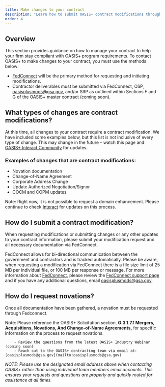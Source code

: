 ```yaml
---
title: Make changes to your contract
description: "Learn how to submit OASIS+ contract modifications through FedConnect, make other contract changes, and request novations."
order: 4
---
```





## Overview

This section provides guidance on how to manage your contract to help your firm stay compliant with OASIS+ program requirements. To contact OASIS+ to make changes to your contract, you must use the methods below: 
- [FedConnect](https://www.fedconnect.net/FedConnect/Default.htm) will be the primary method for requesting and initiating modifications. 
- Contractor deliverables must be submitted via FedConnect, OSP, [oasisplusmods@gsa.gov](mailto:oasisplusmods@gsa.gov), and/or SRP as outlined within Sections F and G of the OASIS+ master contract (coming soon).
## What types of changes are contract modifications?
At this time, all changes to your contract require a contract modification. We have included some examples below, but this list is not inclusive of every type of change. This may change in the future – watch this page and [OASIS+ Interact Community](https://buy.gsa.gov/interact/community/196/activity-feed) for updates. 

### Examples of changes that are contract modifications:
- Novation documentation
- Change-of-Name Agreement
- Corporate Address Change
- Update Authorized Negotiation/Signor
- COCM and COPM updates


Note: Right now, it is not possible to request a domain enhancement. Please continue to check [Interact](https://buy.gsa.gov/interact/community/196/activity-feed) for updates on this process.

## How do I submit a contract modification?
When requesting modifications or submitting changes or any other updates to your contract information, please submit your modification request and all necessary documentation via FedConnect. 

FedConnect allows for bi-directional communication between the government and contractors and is tracked automatically. Please be aware, when requesting a modification via FedConnect there is a file size limit of 25 MB per individual file, or 100 MB per response or message. For more information about [FedConnect](https://www.fedconnect.net/FedConnect/Default.htm), please review the [FedConnect support page](https://fcsupport.unisonglobal.com/support/home) and if you have any additional questions, email [oasisplusmods@gsa.gov](mailto:oasisplusmods@gsa.gov).

## How do I request novations? 
Once all documentation have been gathered, a novation must be requested through Fedconnect. 

Note: Please reference the OASIS+ Solicitation section, **G.3.1.7.1  Mergers, Acquisitions, Novations, And Change-of-Name Agreements,** for specific information on the process to request novations.

<SummaryBox header="Have a question about making changes to your contract?">

        - Review the questions from the latest OASIS+ Industry Webinar (coming soon)
        - Reach out to the OASIS+ contracting team via email at: [oasisplusmods@gsa.gov](mailto:oasisplusmods@gsa.gov)

_NOTE: Please use the designated email address above when contacting OASIS+ rather than using individual team members email accounts. This ensures your requests and questions are properly and quickly routed for assistance at all times._     
</SummaryBox>

